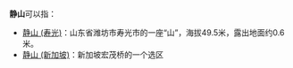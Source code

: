 '''静山'''可以指：

* [[静山_(寿光)|静山 (寿光)]]：山东省潍坊市寿光市的一座“山”，海拔49.5米，露出地面约0.6米。
* [[静山_(新加坡)|静山 (新加坡)]]：新加坡宏茂桥的一个选区

{{消歧义|J|cat=二字消歧义}}
